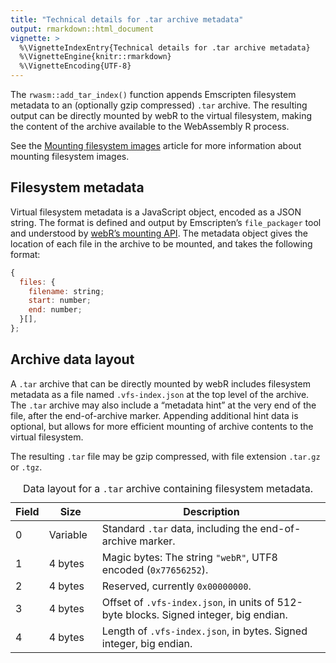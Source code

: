 ```yaml
---
title: "Technical details for .tar archive metadata"
output: rmarkdown::html_document
vignette: >
  %\VignetteIndexEntry{Technical details for .tar archive metadata}
  %\VignetteEngine{knitr::rmarkdown}
  %\VignetteEncoding{UTF-8}
---
```


The `rwasm::add_tar_index()` function appends Emscripten filesystem metadata to an (optionally gzip compressed) `.tar` archive.
The resulting output can be directly mounted by webR to the virtual filesystem, making the content of the archive available to the WebAssembly R process.

See the [Mounting filesystem images](mount-fs-image.html) article for more information about mounting filesystem images.

## Filesystem metadata

Virtual filesystem metadata is a JavaScript object, encoded as a JSON string. The format is defined and output by Emscripten's `file_packager` tool and understood by [webR's mounting API](mount-fs-image.html). The metadata object gives the location of each file in the archive to be mounted, and takes the following format:

```javascript
{
  files: {
    filename: string;
    start: number;
    end: number;
  }[],
};
```

## Archive data layout

A `.tar` archive that can be directly mounted by webR includes filesystem metadata as a file named `.vfs-index.json` at the top level of the archive. The `.tar` archive may also include a "metadata hint" at the very end of the file, after the end-of-archive marker. Appending additional hint data is optional, but allows for more efficient mounting of archive contents to the virtual filesystem.

The resulting `.tar` file may be gzip compressed, with file extension `.tar.gz` or `.tgz`.

| Field | Size | Description |
|-|---|-------------|
| 0 | Variable | Standard `.tar` data, including the end-of-archive marker. |
| 1 | 4 bytes | Magic bytes: The string `"webR"`, UTF8 encoded (`0x77656252`). |
| 2 | 4 bytes | Reserved, currently `0x00000000`. |
| 3 | 4 bytes | Offset of `.vfs-index.json`, in units of 512-byte blocks. Signed integer, big endian. |
| 4 | 4 bytes | Length of `.vfs-index.json`, in bytes. Signed integer, big endian. |
Table: Data layout for a `.tar` archive containing filesystem metadata.
